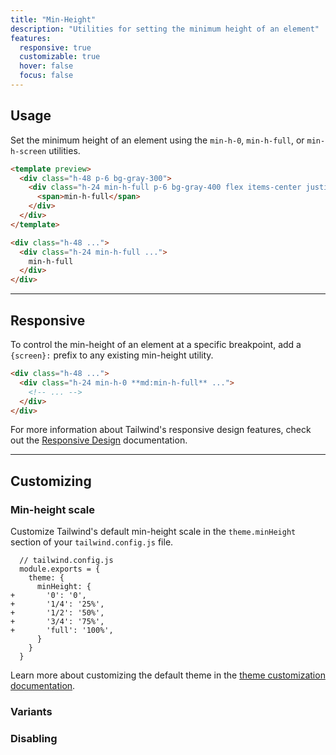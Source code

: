 ```yaml
---
title: "Min-Height"
description: "Utilities for setting the minimum height of an element"
features:
  responsive: true
  customizable: true
  hover: false
  focus: false
---
```




## Usage

Set the minimum height of an element using the `min-h-0`, `min-h-full`, or `min-h-screen` utilities.

```html
<template preview>
  <div class="h-48 p-6 bg-gray-300">
    <div class="h-24 min-h-full p-6 bg-gray-400 flex items-center justify-center">
      <span>min-h-full</span>
    </div>
  </div>
</template>

<div class="h-48 ...">
  <div class="h-24 min-h-full ...">
    min-h-full
  </div>
</div>
```

---

## Responsive

To control the min-height of an element at a specific breakpoint, add a `{screen}:` prefix to any existing min-height utility.

```html
<div class="h-48 ...">
  <div class="h-24 min-h-0 **md:min-h-full** ...">
    <!-- ... -->
  </div>
</div>
```

For more information about Tailwind's responsive design features, check out the [Responsive Design](/docs/responsive-design) documentation.

---

## Customizing

### Min-height scale

Customize Tailwind's default min-height scale in the `theme.minHeight` section of your `tailwind.config.js` file.

```diff-js
  // tailwind.config.js
  module.exports = {
    theme: {
      minHeight: {
+       '0': '0',
+       '1/4': '25%',
+       '1/2': '50%',
+       '3/4': '75%',
+       'full': '100%',
      }
    }
  }
```

Learn more about customizing the default theme in the [theme customization documentation](/docs/theme#customizing-the-default-theme).

### Variants

<Variants plugin="minHeight" name="min-height" />

### Disabling

<Disabling plugin="minHeight" name="min-height" />
